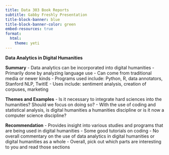 ```yaml
---
title: Data 303 Book Reports
subtitle: Gabby Freshly Presentation
title-block-banner: blue
title-block-banner-color: green
embed-resources: true
format: 
  html:
    theme: yeti
---
```


**Data Analytics in Digital Humanities**

**Summary** 
- Data analytics can be incorporated into digital humanities 
- Primarily done by analyzing language use
- Can come from traditional media or newer kinds - Programs used include: Python, R, data annotators, Stanford NLP, TwitIE
- Uses include: sentiment analysis, creation of corpuses, marketing

**Themes and Examples** 
- Is it necessary to integrate hard sciences into the humanities? Should we focus on doing so?
- With the use of coding and statistical analysis, is digital humanities a humanities discipline or is it now a computer science discipline?  

**Recommendation** 
- Provides insight into various studies and programs that are being used in digital humanities
- Some good tutorials on coding
- No overall commentary on the use of data analytics in digital humanities or digital humanities as a whole
- Overall, pick out which parts are interesting to you and read those sections
